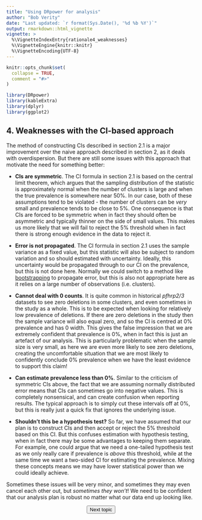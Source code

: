 ---
title: "Using DRpower for analysis"
author: "Bob Verity"
date: "Last updated: `r format(Sys.Date(), '%d %b %Y')`"
output: rmarkdown::html_vignette
vignette: >
  %\VignetteIndexEntry{rationale4_weaknesses}
  %\VignetteEngine{knitr::knitr}
  %\VignetteEncoding{UTF-8}
---

```{r, include = FALSE}
knitr::opts_chunk$set(
  collapse = TRUE,
  comment = "#>"
)
```
```{r, echo=FALSE, message=FALSE, warning=FALSE}
library(DRpower)
library(kableExtra)
library(dplyr)
library(ggplot2)
```

## 4. Weaknesses with the CI-based approach

The method of constructing CIs described in section 2.1 is a major improvement over the naive approach described in section 2, as it deals with overdispersion. But there are still some issues with this approach that motivate the need for something better:

- **CIs are symmetric**. The CI formula in section 2.1 is based on the central limit theorem, which argues that the sampling distribution of the statistic is approximately normal when the number of clusters is large and when the true prevalence is somewhere near 50%. In our case, both of these assumptions tend to be violated - the number of clusters can be *very* small and prevalence tends to be close to 5%. One consequence is that CIs are forced to be symmetric when in fact they should often be asymmetric and typically thinner on the side of small values. This makes us more likely that we will fail to reject the 5% threshold when in fact there is strong enough evidence in the data to reject it.

- **Error is not propagated**. The CI formula in section 2.1 uses the sample variance as a fixed value, but this statistic will also be subject to random variation and so should estimated with uncertainty. Ideally, this uncertainty would be propagated through to our CI on the prevalence, but this is not done here. Normally we could switch to a method like [bootstrapping](https://en.wikipedia.org/wiki/Bootstrapping_(statistics)) to propagate error, but this is also not appropriate here as it relies on a large number of observations (i.e. clusters).

- **Cannot deal with 0 counts**. It is quite common in historical *pfhrp2/3* datasets to see zero deletions in some clusters, and even sometimes in the study as a whole. This is to be expected when looking for relatively low prevalence of deletions. If there are zero deletions in the study then the sample variance will also equal zero, and so the CI is centred at 0% prevalence and has 0 width. This gives the false impression that we are extremely confident that prevalence is 0%, when in fact this is just an artefact of our analysis. This is particularly problematic when the sample size is very small, as here we are even more likely to see zero deletions, creating the uncomfortable situation that we are most likely to confidently conclude 0% prevalence when we have the least evidence to support this claim!

- **Can estimate prevalence less than 0%**. Similar to the criticism of symmetric CIs above, the fact that we are assuming normally distributed error means that CIs can sometimes go into negative values. This is completely nonsensical, and can create confusion when reporting results. The typical approach is to simply cut these intervals off at 0%, but this is really just a quick fix that ignores the underlying issue.

- **Shouldn't this be a hypothesis test?** So far, we have assumed that our plan is to construct CIs and then accept or reject the 5% threshold based on this CI. But this confuses estimation with hypothesis testing, when in fact there may be some advantages to keeping them separate. For example, one could argue that we need a one-tailed hypothesis test as we only really care if prevalence is *above* this threshold, while at the same time we want a two-sided CI for estimating the prevalence. Mixing these concepts means we may have lower statistical power than we could ideally achieve.

Sometimes these issues will be very minor, and sometimes they may even cancel each other out, but *sometimes they won't*! We need to be confident that our analysis plan is robust no matter what our data end up looking like.

<p align="center">
<button class="btn btn-primary" onclick="window.location.href='https://w3docs.com';"> Next topic </button>
</p>
